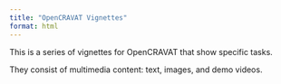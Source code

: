 ```yaml
---
title: "OpenCRAVAT Vignettes"
format: html
---
```


This is a series of vignettes for OpenCRAVAT that show specific tasks.

They consist of multimedia content: text, images, and demo videos.

